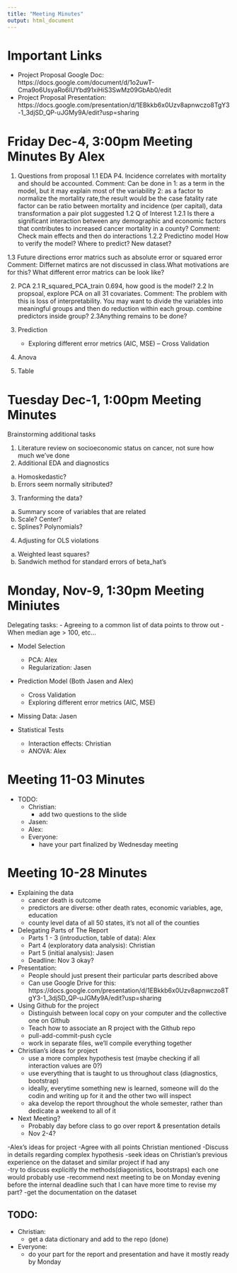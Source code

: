 ```yaml
---
title: "Meeting Minutes"
output: html_document
---
```


# Important Links

- Project Proposal Google Doc: https://docs.google.com/document/d/1o2uwT-Cma9o6UsyaRo6lUYbd91xiHiS3SwMz09GbAb0/edit
- Project Proposal Presentation: https://docs.google.com/presentation/d/1EBkkb6x0Uzv8apnwczo8TgY3-1_3djSD_QP-uJGMy9A/edit?usp=sharing


# Friday Dec-4, 3:00pm Meeting Minutes By Alex
1. Questions from proposal
  1.1 EDA
       P4. Incidence correlates with mortality and should be accounted. 
                Comment: Can be done in 1: as a term in the model, but it may explain most of the variability
                                        2: as a factor to normalize the mortality rate,the result would be the case fatality rate
                                          factor can be ratio between mortality and incidence (per capital), data transformation
                                          a pair plot suggested
  1.2 Q of Interest
      1.2.1 Is there a significant interaction between any demographic and economic factors that contributes to
increased cancer mortality in a county?
                Comment: Check main effects and then do interactions
      1.2.2 Predictino model
            How to verify the model? Where to predict? New dataset? 
  
  1.3 Future directions
        error matrics such as absolute error or squared error
               Comment: Differnet matircs are not discussed in class.What motivations are for this? What different error matrics can be look like? 

2.  PCA
     2.1 R_squared_PCA_train 0.694, how good is the model? 
     2.2 In propsoal, explore PCA on all 31 covariates. 
                Comment: The problem with this is loss of interpretability. You may want to divide the variables into meaningful groups and then do reduction within each group.
                combine predictors inside group?
      2.3Anything remains to be done?
      
3. Prediction
      - Exploring different error metrics (AIC, MSE)
      -- Cross Validation
 
 4. Anova
 
 5. Table
    
     
                                      
                                          

# Tuesday Dec-1, 1:00pm Meeting Minutes

Brainstorming additional tasks

1. Literature review on socioeconomic status on cancer, not sure how much we've done
2. Additional EDA and diagnostics
  a. Homoskedastic?
  b. Errors seem normally sitributed?
3. Tranforming the data?
  a. Summary score of variables that are related
  b. Scale? Center?
  c. Splines? Polynomials?
4. Adjusting for OLS violations
  a. Weighted least squares?
  b. Sandwich method for standard errors of beta_hat's 

# Monday, Nov-9, 1:30pm Meeting Miniutes
Delegating tasks:
 - Agreeing to a common list of data points to throw out
   - When median age > 100, etc...
   

 - Model Selection
   - PCA: Alex
   - Regularization: Jasen
   
 - Prediction Model (Both Jasen and Alex)
   - Cross Validation
   - Exploring different error metrics (AIC, MSE)
 
 - Missing Data: Jasen
 
 - Statistical Tests
   - Interaction effects: Christian
   - ANOVA: Alex
   


# Meeting 11-03 Minutes

- TODO:
  - Christian:
    - add two questions to the slide
  - Jasen:
  - Alex:
  - Everyone:
    - have your part finalized by Wednesday meeting

# Meeting 10-28 Minutes

- Explaining the data
  - cancer death is outcome
  - predictors are diverse: other death rates, economic variables, age, education
  - county level data of all 50 states, it's not all of the counties
  
- Delegating Parts of The Report
  - Parts 1 - 3 (introduction, table of data): Alex
  - Part 4 (exploratory data analysis): Christian 
  - Part 5 (initial analysis): Jasen
  - Deadline: Nov 3 okay?

- Presentation: 
  - People should just present their particular parts described above
  - Can use Google Drive for this: https://docs.google.com/presentation/d/1EBkkb6x0Uzv8apnwczo8TgY3-1_3djSD_QP-uJGMy9A/edit?usp=sharing

- Using Github for the project
  - Distinguish between local copy on your computer and the collective one on Github
  - Teach how to associate an R project with the Github repo
  - pull-add-commit-push cycle
  - work in separate files, we'll compile everything together 

- Christian's ideas for project
  - use a more complex hypothesis test (maybe checking if all interaction values are 0?)
  - use everything that is taught to us throughout class (diagnostics, bootstrap)
  - ideally, everytime something new is learned, someone will do the codin and writing up for it and the other two will inspect
  - aka develop the report throughout the whole semester, rather than dedicate a weekend to all of it

- Next Meeting? 
  - Probably day before class to go over report & presentation details
  - Nov 2-4?

-Alex's ideas for project
  -Agree with all points Christian mentioned
  -Discuss in details regarding complex hypothesis
  -seek ideas on Christian's previous experience on the dataset and similar project if had any  
  -try to discuss explicitly the methods(diagonistics, bootstraps) each one would probably use
  -recommend next meeting to be on Monday evening before the internal deadline such that I can have more time to revise my part? 
  -get the documentation on the dataset

## TODO:
  - Christian:
    - get a data dictionary and add to the repo (done)
  - Everyone:
    - do your part for the report and presentation and have it mostly ready by Monday
